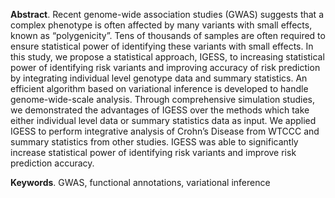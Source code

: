 <span>**Abstract**</span>. Recent genome-wide association studies (GWAS) suggests that a complex phenotype is often affected by many variants with small effects, known as "polygenicity". Tens of thousands of samples are often required to ensure statistical power of identifying these variants with small effects. In this study, we propose a statistical approach, IGESS, to increasing statistical power of identifying risk variants and improving accuracy of risk prediction by integrating individual level genotype data and summary statistics. An efficient algorithm based on variational inference is developed to handle genome-wide-scale analysis. Through comprehensive simulation studies, we demonstrated the advantages of IGESS over the methods which take either individual level data or summary statistics data as input. We applied IGESS to perform integrative analysis of Crohn's Disease from WTCCC and summary statistics from other studies. IGESS was able to significantly increase statistical power of identifying risk variants and improve risk prediction accuracy.

<span>**Keywords**</span>. GWAS,
functional annotations, variational inference
